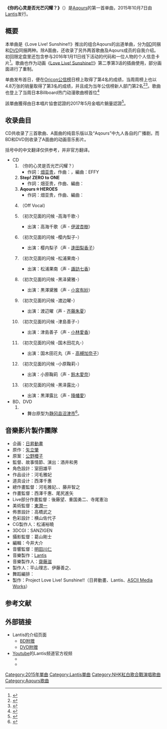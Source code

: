 {{Infobox Single
| Name            = 你的心灵是否光芒闪耀？
| Original name   = {{lang|ja|君のこころは輝いてるかい？}}
| Cover           = 你的心灵是否光芒闪耀.jpg
| Artist          = [[Aqours|Aqours]]
| Album           =
| A-side          = 
| B-side          = Step! ZERO to ONE<br />Aqours☆HEROES
| Released        = 2015年10月7日
| Format          = [[CD|CD]]、[[DVD|DVD]]、[[BD|BD]]
| Recorded        = 
| Genre           = [[J-POP|J-POP]]
| Length          = 
| Label           = [[Lantis|Lantis]]
| Writer          = [[畑亚贵|畑亚贵]]（作詞）<br />{{link-ja|光増基|光増ハジメ}}（作曲#1）<br />{{link-ja|高田晓|高田暁}}（作曲#2）<br />{{link-ja|渡边和纪|渡辺和紀}}（作曲#3）
| Producer        = 
| Certification   = 
| Chart position  = 
*[[Oricon公信榜|Oricon公信榜]]：
**日榜第2名
**週榜第3名
| Last single     = 
| This single     = '''{{lang|ja|君のこころは輝いてるかい？}}'''<br />（2015年）
| Next single     ={{lang|ja|[[想在AQUARIUM戀愛|恋になりたいAQUARIUM]]}}<br />（2016年）
| Misc            ={{External music video|1={{YouTube|ZTSsuCQN1R0|【試聴動画】ラブライブ！サンシャイン!!Aqoursデビューシングル「君のこころは輝いてるかい？」}}<br />{{YouTube|rWe8ZkhXmNM|【試聴動画】ラブライブ！サンシャイン!! Aqoursデビューシングル C/W「Step! ZERO to ONE」「Aqours☆HEROES」}}|Upper caption=官方试听}}
}}
'''《你的心灵是否光芒闪耀？》'''（{{jp|j=君のこころは輝いてるかい？|rm=Kimi no Kokoro wa Kagayaiteru kai?|lead=yes}}）是[[Aqours|Aqours]]的第一首单曲，2015年10月7日由[[Lantis|Lantis]]发行。

==概要==
本单曲是《Love Live! Sunshine!!》推出的组合Aqours的出道单曲，分为[[藍光光碟|BD]]同捆和[[DVD|DVD]]同捆两种。除A面曲{{單雙書號轉換|你的心灵是否光芒闪耀？}}，还收录了另外两首歌曲及Aqours成员的自我介绍。初回限定盘里还包含参与2016年1月11日线下活动的代码和一位人物的个人信息卡片<ref>{{cite web|url=http://www.hexieshe.com/651658|title=Aqours首碟销量高 摄臀狂魔好定赞-日刊和邪早间版|publisher=和邪社|accessdate=2015-12-28|date=2015-10-14|archive-date=2015-10-29|archive-url=https://web.archive.org/web/20151029033736/http://www.hexieshe.com/651658/|dead-url=no}}</ref>。歌曲也作为动画《[[Love_Live!_Sunshine!!|Love Live! Sunshine!!]]》第二季第3话的插曲使用，部分画面进行了重制。

单曲发布首日，便在[[Oricon公信榜|Oricon公信榜]]日榜上取得了第4名的成绩，当周周榜上也以4.8万张的销量取得了第3名的成绩，并且成为当年公信榜新人部门第2名<ref>{{cite web|url=http://comic.qq.com/a/20151013/033078.htm|title=《LL》新组合Aqours出道曲O榜第4|publisher=腾讯动漫|accessdate=2015-12-28|date=2015-10-13|archive-date=2016-03-06|archive-url=https://web.archive.org/web/20160306073916/http://comic.qq.com/a/20151013/033078.htm|dead-url=no}}</ref><ref>{{cite web|url=http://comic.qq.com/a/20151008/064279.htm|title=《LL》新组合Aqours出道曲O榜第3|publisher=腾讯动漫|accessdate=2015-12-28|date=2015-10-08|deadurl=yes|archiveurl=https://web.archive.org/web/20160306133916/http://comic.qq.com/a/20151008/064279.htm|archivedate=2016-03-06}}</ref>。歌曲也登上了当周日本Billboard热门动漫歌曲榜首位<ref>{{cite web|url=http://www.billboard-japan.com/d_news/detail/32353/2|title=「ラブライブ!」Aqoursがビルボードアニメチャートを制覇　乃木坂46「ここさけ」主題歌も好調|publisher=Billboard JAPAN|date=2015-10-14|accessdate=2015-12-28|archive-date=2019-05-04|archive-url=https://web.archive.org/web/20190504074559/http://www.billboard-japan.com/d_news/detail/32353/2|dead-url=no}}</ref>

該單曲獲得由日本唱片協會認證的2017年5月金唱片銷量認證<ref>{{Cite web |url=http://www.riaj.or.jp/f/data/cert/gd.html |title=存档副本 |accessdate=2017-06-09 |archive-date=2015-11-05 |archive-url=https://web.archive.org/web/20151105010738/http://www.riaj.or.jp/f/data/cert/gd.html |dead-url=no }}</ref>。

==收录曲目==
CD共收录了三首歌曲、A面曲{{單雙書號轉換|你的心灵是否光芒闪耀？}}的纯音乐版以及“Aqours”中九人各自的广播剧，而BD和DVD则收录了A面曲{{單雙書號轉換|你的心灵是否光芒闪耀？}}的动画音乐影片。

括号中的中文翻译仅供参考，并非官方翻译。

* CD
*# '''{{lang|ja|君のこころは輝いてるかい？}}'''（你的心灵是否光芒闪耀？）
*#* 作詞：[[畑亚贵|畑亚贵]]，作曲：{{link-ja|光増基|光増ハジメ}}，編曲：EFFY
*# '''Step! ZERO to ONE'''
*#* 作詞：畑亚贵，作曲、編曲：{{link-ja|高田晓|高田暁}}
*# '''Aqours☆HEROES'''
*#* 作詞：畑亚贵，作曲、編曲：{{link-ja|渡边和纪|渡辺和紀}}
*# {{lang|ja|君のこころは輝いてるかい？}} （Off Vocal）
*# {{lang|ja|はじめましてのご挨拶 -高海千歌-}}（初次见面的问候 -高海千歌-）
*#* 出演：高海千歌（声 - [[伊波杏樹|伊波杏樹]]）
*# {{lang|ja|はじめましてのご挨拶 -桜内梨子-}}（初次见面的问候 -樱内梨子-）
*#* 出演：樱内梨子（声 - [[逢田梨香子|逢田梨香子]]）
*# {{lang|ja|はじめましてのご挨拶 -松浦果南-}}（初次见面的问候 -松浦果南-）
*#* 出演：松浦果南（声 - [[諏訪七香|諏訪七香]]）
*# {{lang|ja|はじめましてのご挨拶 -黒澤ダイヤ-}}（初次见面的问候 -黑泽黛雅-）
*#* 出演：黒澤黛雅（声 - [[小宮有紗|小宮有紗]]）
*# {{lang|ja|はじめましてのご挨拶 -渡辺曜--}}（初次见面的问候 -渡边曜-）
*#* 出演：渡辺曜（声 - [[齐藤朱夏|齐藤朱夏]]）
*# {{lang|ja|はじめましてのご挨拶 -津島善子-}}（初次见面的问候 -津島善子-）
*#* 出演：津島善子（声 - [[小林愛香|小林愛香]]）
*# {{lang|ja|はじめましてのご挨拶 -国木田花丸-}}（初次见面的问候 -国木田花丸-）
*#* 出演：国木田花丸（声 - [[高槻加奈子|高槻加奈子]]）
*# {{lang|ja|はじめましてのご挨拶 -小原鞠莉-}}（初次见面的问候 -小原鞠莉-）
*#* 出演：小原鞠莉（声 - [[鈴木愛奈|鈴木愛奈]]）
*# {{lang|ja|はじめましてのご挨拶 -黒澤ルビィ-}}（初次见面的问候 -黑泽露比-）
*#* 出演：黒澤露比（声 - [[降幡愛|降幡愛]]）
* BD、DVD
*# {{lang|ja|君のこころは輝いてるかい？}}
*#* 舞台原型为[[静冈县|静冈县]][[沼津市|沼津市]]<ref>{{cite web|url=http://comic.qq.com/a/20150909/054895.htm|title=《Lovelive！Sunshine！》学校原型曝光|publisher=腾讯动漫|accessdate=2015-12-28|date=2015-09-09|archive-date=2016-03-08|archive-url=https://web.archive.org/web/20160308025842/http://comic.qq.com/a/20150909/054895.htm|dead-url=no}}</ref>。

==音樂影片製作團隊==
* 企画：[[日昇動畫|日昇動畫]]
* 原作：[[矢立肇|矢立肇]]
* 原案：[[公野櫻子|公野櫻子]]
* 監督、故事情節、演出：酒井和男
* 角色設計：室田雄平
* 作品设计：河毛雅妃
* 道具设计：西澤千惠
* 總作畫監督：河毛雅妃、{{link-ja|平山圆|平山円}}、藤井智之
* 作畫監督：西澤千惠、尾尻進矢
* Live部分作畫監督：後藤望、重国勇二、寺尾憲治
* 美術監督：[[東潤一|東潤一]]
* 佈景設計：高橋武之
* 色彩設計：横山佐代子
* CG製作人：松浦裕曉
* 3DCGI：SANZIGEN
* 攝影監督：葛山剛士
* 編輯：今井大介
* 音響監督：[[明田川仁|明田川仁]]
* 音樂製作：[[Lantis|Lantis]]
* 音樂製作人：[[齋藤滋|齋藤滋]]
* 製作人：平山理志、伊藤善之、{{Link-ja|高野希義|高野希義}}
* 舞蹈編排：{{link-ja|石川由美|石川ゆみ}}
* 製作：Project Love Live! Sunshine!!（日昇動畫、Lantis、[[ASCII_Media_Works|ASCII Media Works]]）

==参考文献==
{{reflist}}

==外部链接==

*Lantis的介绍页面
**[http://lantis.jp/release-item/LACM-14400.html BD附赠] {{Wayback|url=http://lantis.jp/release-item/LACM-14400.html |date=20191216180920 }}
**[http://lantis.jp/release-item/LACM-14401.html DVD附赠] {{Wayback|url=http://lantis.jp/release-item/LACM-14401.html |date=20200808233930 }}
*[[Youtube|Youtube]]的Lantis频道官方视频
**{{YouTube|ZTSsuCQN1R0|【試聴動画】ラブライブ！サンシャイン!!Aqoursデビューシングル「君のこころは輝いてるかい？」}}
**{{YouTube|rWe8ZkhXmNM|【試聴動画】ラブライブ！サンシャイン!! Aqoursデビューシングル C/W「Step! ZERO to ONE」「Aqours☆HEROES」}}

{{Aqours}}

{{DEFAULTSORT:Kimi no Kokoro wa Kagayaiteru kai?}}
[[Category:2015年單曲|Category:2015年單曲]]

[[Category:Lantis單曲|Category:Lantis單曲]]
[[Category:NHK紅白歌合戰演唱歌曲|Category:NHK紅白歌合戰演唱歌曲]]
[[Category:Aqours歌曲|Category:Aqours歌曲]]